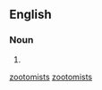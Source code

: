 {{also|zootomists}}

==English==

===Noun===
{{head|en|noun form}}

# {{plural of|zoötomist|lang=en}}

[[Category:English terms spelled with Ö|zootomists]]
[[Category:English words prefixed with zoö-|zootomists]]